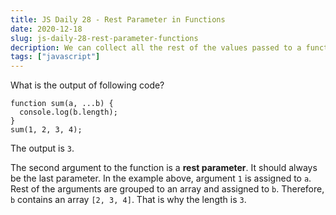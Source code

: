 ```yaml
---
title: JS Daily 28 - Rest Parameter in Functions
date: 2020-12-18
slug: js-daily-28-rest-parameter-functions
decription: We can collect all the rest of the values passed to a function using rest operator in function arguments.
tags: ["javascript"]
---
```



What is the output of following code?

```javascript{numberLines: true}
function sum(a, ...b) {
  console.log(b.length);
}
sum(1, 2, 3, 4);
```

<Divider />

The output is `3`.

The second argument to the function is a **rest parameter**. It should always be the last parameter. In the example above, argument `1` is assigned to `a`. Rest of the arguments are grouped to an array and assigned to `b`. Therefore, `b` contains an array `[2, 3, 4]`. That is why the length is `3`.
